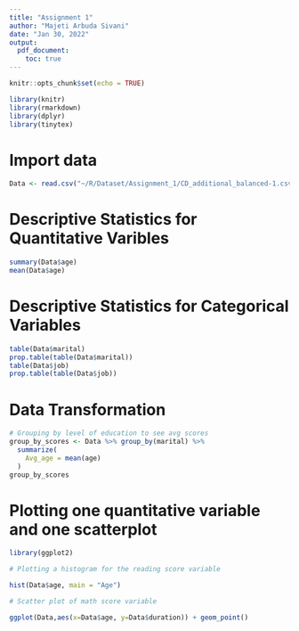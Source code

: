 ---
title: "Assignment 1"
author: "Majeti Arbuda Sivani"
date: "Jan 30, 2022"
output:
  pdf_document:
    toc: true
---


```{r setup, include=FALSE}
knitr::opts_chunk$set(echo = TRUE)
```

```{r}
library(knitr)
library(rmarkdown)
library(dplyr)
library(tinytex)
```

# Import data 
```{r}
Data <- read.csv("~/R/Dataset/Assignment_1/CD_additional_balanced-1.csv")
```

# Descriptive Statistics for Quantitative Varibles
```{r}
summary(Data$age)
mean(Data$age)
```

# Descriptive Statistics for Categorical Variables
```{r}
table(Data$marital)
prop.table(table(Data$marital))
table(Data$job)
prop.table(table(Data$job))
```

# Data Transformation
```{r}
# Grouping by level of education to see avg scores
group_by_scores <- Data %>% group_by(marital) %>%
  summarize(
    Avg_age = mean(age)
  )
group_by_scores
```

# Plotting one quantitative variable and one scatterplot
```{r}

library(ggplot2)

# Plotting a histogram for the reading score variable 

hist(Data$age, main = "Age")

# Scatter plot of math score variable 

ggplot(Data,aes(x=Data$age, y=Data$duration)) + geom_point()

```

